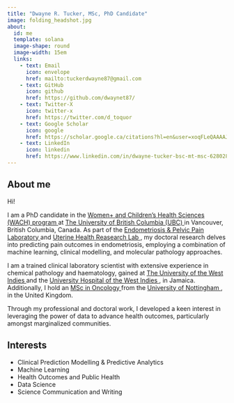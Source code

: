 ```yaml
---
title: "Dwayne R. Tucker, MSc, PhD Candidate"
image: folding_headshot.jpg
about:
  id: me
  template: solana
  image-shape: round
  image-width: 15em
  links: 
    - text: Email
      icon: envelope
      href: mailto:tuckerdwayne87@gmail.com
    - text: GitHub
      icon: github
      href: https://github.com/dwaynet87/
    - text: Twitter-X
      icon: twitter-x
      href: https://twitter.com/d_toquor
    - text: Google Scholar
      icon: google
      href: https://scholar.google.ca/citations?hl=en&user=xoqFLeQAAAAJ
    - text: LinkedIn
      icon: linkedin
      href: https://www.linkedin.com/in/dwayne-tucker-bsc-mt-msc-628028155/
---
```


:::{#me}
## About me
Hi!

I am a PhD candidate in the <a href="https://wach.med.ubc.ca"> Women+ and Children's Health Sciences (WACH) program </a> at <a href="https://www.ubc.ca"> The University of British Columbia (UBC) </a> in Vancouver, British Columbia, Canada. As part of the <a href="https://yonglab.med.ubc.ca"> Endometriosis & Pelvic Pain Laboratory </a> and <a href="https://uterinehealth.ca"> Uterine Health Reasearch Lab </a>, my doctoral research delves into predicting pain outcomes in endometriosis, employing a combination of machine learning, clinical modelling, and molecular pathology approaches. 

I am a trained clinical laboratory scientist with extensive experience in chemical pathology and haematology, gained at <a href="https://www.uwi.edu"> The University of the West Indies </a> and the <a href="https://uhwi.gov.jm"> University Hospital of the West Indies </a>, in Jamaica. Additionally, I hold an <a href="https://www.nottingham.ac.uk/medicine/study-with-us/postgraduate/postgraduate-taught-courses/testimonials/oncology-msc-student-profiles.aspx"> MSc in Oncology </a> from the <a href="https://www.nottingham.ac.uk"> University of Nottingham </a>, in the United Kingdom. 


Through my professional and doctoral work, I developed a keen interest in leveraging the power of data to advance health outcomes, particularly amongst marginalized communities. 

## Interests
* Clinical Prediction Modelling & Predictive Analytics
* Machine Learning
* Health Outcomes and Public Health
* Data Science
* Science Communication and Writing

:::
